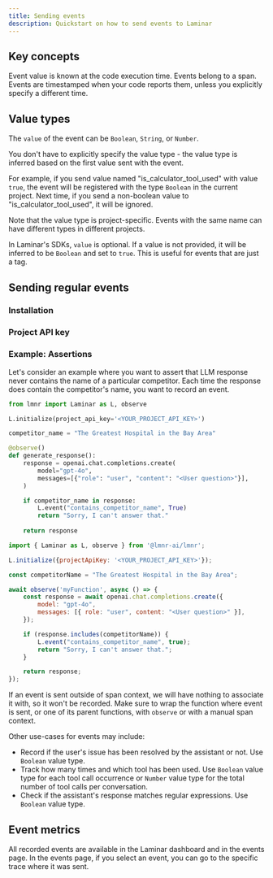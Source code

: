 ```yaml
---
title: Sending events
description: Quickstart on how to send events to Laminar
---
```



## Key concepts

Event value is known at the code execution time. Events belong to a span.
Events are timestamped when your code reports them, unless you explicitly specify a different time.

## Value types

The `value` of the event can be `Boolean`, `String`, or `Number`.

You don't have to explicitly specify the value type - the value type is inferred based on the first value sent with the event.

For example, if you send value named "is_calculator_tool_used" with value `true`, the event will be registered with the type `Boolean` in the current project.
Next time, if you send a non-boolean value to "is_calculator_tool_used", it will be ignored.

Note that the value type is project-specific. Events with the same name can have different types in different projects.

In Laminar's SDKs, `value` is optional. If a value is not provided, it will be inferred to be `Boolean` and set to `true`.
This is useful for events that are just a tag.

## Sending regular events

### Installation

<LaminarInstall />

### Project API key

<GetProjectApiKey />

### Example: Assertions

Let's consider an example where you want to assert that LLM response never contains the
name of a particular competitor. Each time the response does contain the competitor's name,
you want to record an event.

<Tabs>
<Tab title = "Python">
    
```python
from lmnr import Laminar as L, observe

L.initialize(project_api_key='<YOUR_PROJECT_API_KEY>')

competitor_name = "The Greatest Hospital in the Bay Area"

@observe()
def generate_response():
    response = openai.chat.completions.create(
        model="gpt-4o",
        messages=[{"role": "user", "content": "<User question>"}],
    )

    if competitor_name in response:
        L.event("contains_competitor_name", True)
        return "Sorry, I can't answer that."
    
    return response
```

</Tab>
<Tab title = "JavaScript/TypeScript">
    
```javascript
import { Laminar as L, observe } from '@lmnr-ai/lmnr';

L.initialize({projectApiKey: '<YOUR_PROJECT_API_KEY>'});

const competitorName = "The Greatest Hospital in the Bay Area";

await observe('myFunction', async () => {
    const response = await openai.chat.completions.create({
        model: "gpt-4o",
        messages: [{ role: "user", content: "<User question>" }],
    });

    if (response.includes(competitorName)) {
        L.event("contains_competitor_name", true);
        return "Sorry, I can't answer that.";
    }

    return response;
});
```

</Tab>
</Tabs>

<Warning>If an event is sent outside of span context, we will have nothing to associate it with, so it
won't be recorded. Make sure to wrap the function where event is sent, or one of its parent functions, with `observe` or with a manual span context.</Warning>

Other use-cases for events may include:
- Record if the user's issue has been resolved by the assistant or not. Use `Boolean` value type.
- Track how many times and which tool has been used. Use `Boolean` value type for each tool call occurrence or `Number` value type for the total number of tool calls per conversation.
- Check if the assistant's response matches regular expressions. Use `Boolean` value type.

## Event metrics

All recorded events are available in the Laminar dashboard and in the events page.
In the events page, if you select an event, you can go to the specific trace where it was sent.

